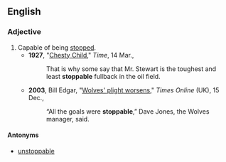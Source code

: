 ==English==

===Adjective===
{{en-adj}}

#Capable of being [[stop]]ped.
#*'''1927''', "[http://www.time.com/time/magazine/article/0,9171,846115,00.html Chesty Child]," ''Time'', 14 Mar.,
#*:That is why some say that Mr. Stewart is the toughest and least '''stoppable''' fullback in the oil field.
#*'''2003''', Bill Edgar, "[http://www.timesonline.co.uk/tol/sport/football/football_league/article1043508.ece Wolves' plight worsens]," ''Times Online'' (UK), 15 Dec.,
#*:“All the goals were '''stoppable''',” Dave Jones, the Wolves manager, said.

====Antonyms====
*[[unstoppable]]